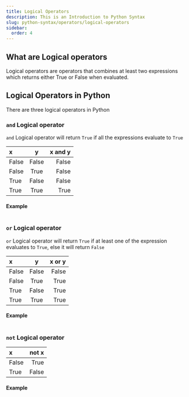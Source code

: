 ```yaml
---
title: Logical Operators
description: This is an Introduction to Python Syntax
slug: python-syntax/operators/logical-operators
sidebar:
  order: 4
---
```




## What are Logical operators 

Logical operators are operators that combines at least two expressions which returns either True or False when evaluated.



## Logical Operators in Python 

There are three logical operators in Python 

### `and` Logical operator 

`and` Logical operator will return `True` if all the expressions evaluate to `True`

|  x       |     y    | x and y |
| :---     |   :---:  |  ---:   |
| False    |   False  |  False  |
| False    |   True   |  False  |
| True     |   False  |  False  |
| True     |   True   |  True   |


#### Example 

```py 

```

### `or` Logical operator 

`or` Logical operator will return `True` if at least one of the expression evaluates to `True`, else it will return `False`

|  x       |     y    | x or y |
| :---     |   :---:  |  ---:   |
| False    |   False  |  False  |
| False    |   True   |  True   |
| True     |   False  |  True   |
| True     |   True   |  True   |


#### Example 

```py 

```

### `not` Logical operator 



|  x            |   not x    | 
| :---          |    ---:    | 
| False         |   True     | 
| True          |   False    |

#### Example 

```py 

```

